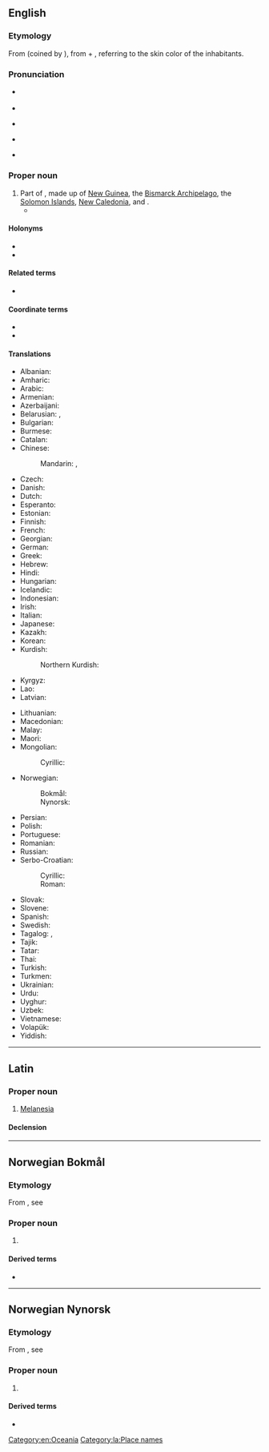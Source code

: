 {{also|melanesia|Melanésia}}
==English==
{{wikipedia}}

===Etymology===
From {{bor|en|fr|Mélanésie}} (coined by {{w|Jules Dumont d'Urville}}), from {{der|en|grc|μέλας||dark}} + {{m|grc|νῆσος||island}}, referring to the skin color of the inhabitants.

===Pronunciation===
* {{a|RP}} {{IPA|en|/ˌmɛl.əˈniː.zi.ə/}}
* {{audio|en|LL-Q1860 (eng)-Vealhurl-Melanesia.wav|Audio (UK)}}
* {{a|GA}} {{IPA|en|/ˌmɛl.əˈni.ʒə/}}
* {{a|GA}} {{rhymes|en|iːʒə}}
* {{hyphenation|en|Mel|a|ne|sia}}

===Proper noun===
{{en-proper noun}}

# Part of {{l|en|[[Oceania]]}}, made up of [[New Guinea]], the [[Bismarck Archipelago]], the [[Solomon Islands]], [[New Caledonia]], {{l|en|Vanuatu}} and {{l|en|Fiji}}.
#* {{quote-journal
|en
|passage=My job, then, is that of a cultural and religious broker of sorts, co-opting '''Melanesia''' to serve as a stimulus to thought in Le Moyne classrooms.
|page=315
|title=Thinking and teaching with the indigenous traditions of Melanesia
|journal=Beyond primitivism: indigenous religious traditions and modernity
|author=Mary N. MacDonald
|publisher=Routledge
|year=2004
|isbn=041527320X}}

====Holonyms====
* {{l|en|Austronesia}}
* {{l|en|Oceania}}

====Related terms====
* {{l|en|Melanie}}

====Coordinate terms====
* {{l|en|Micronesia}}
* {{l|en|Polynesia}}

====Translations====
{{trans-top|part of Oceania}}
* Albanian: {{t|sq|Melanesia|f}}
* Amharic: {{t|am|መላኔዥያ}}
* Arabic: {{t|ar|مِيلَانِيزِيَا|f}}
* Armenian: {{t|hy|Մելանեզիա}}
* Azerbaijani: {{t|az|Melaneziya}}
* Belarusian: {{t|be|Мелане́зія|f}}, {{t|be|Мэланэ́зія|f}}
* Bulgarian: {{t|bg|Мелане́зия|f}}
* Burmese: {{t|my|မီလန်နီးရှား}}
* Catalan: {{t|ca|Melanèsia|f}}
* Chinese:
*: Mandarin: {{t+|cmn|美拉尼西亞}}, {{t+|cmn|美拉尼西亚|tr=Měilāníxīyà}}
* Czech: {{t+|cs|Melanésie|f}}
* Danish: {{t+|da|Melanesien|n}}
* Dutch: {{t+|nl|Melanesië|n}}
* Esperanto: {{t|eo|Melanezio}}
* Estonian: {{t|et|Melaneesia}}
* Finnish: {{t|fi|Melanesia}}
* French: {{t+|fr|Mélanésie|f}}
* Georgian: {{t|ka|მელანეზია}}
* German: {{t+|de|Melanesien|n}}
* Greek: {{t|el|Μελανησία|f}}
* Hebrew: {{t|he|מֶלַנֶזיה|f|tr=melanézya}}
* Hindi: {{t|hi|मॅलानिशिया|m}}
* Hungarian: {{t+|hu|Melanézia}}
* Icelandic: {{t|is|Melanesía}}
* Indonesian: {{t|id|Melenasia}}
* Irish: {{t|ga|Meilinéis|f|alt=an Mheilinéis}}
* Italian: {{t|it|Melanesia|f}}
* Japanese: {{t+|ja|メラネシア|tr=Meraneshia}}
* Kazakh: {{t|kk|Меланезия}}
* Korean: {{t|ko|^멜라네시아}}
* Kurdish:
*: Northern Kurdish: {{t|kmr|Melanezya}}
* Kyrgyz: {{t|ky|Меланезия}}
* Lao: {{t|lo|ເມລາເນຊີ}}
* Latvian: {{t|lv|Melanēzija|f}}
{{trans-mid}}
* Lithuanian: {{t|lt|Melanezija|f}}
* Macedonian: {{t|mk|Меланезија|f}}
* Malay: {{t|ms|Melanesia}}
* Maori: {{t|mi|Meranihia}}
* Mongolian:
*: Cyrillic: {{t|mn|Меланези}}
* Norwegian:
*: Bokmål: {{t|nb|Melanesia}}
*: Nynorsk: {{t|nn|Melanesia}}
* Persian: {{t+|fa|ملانزی|tr=melânezi}}
* Polish: {{t+|pl|Melanezja|f}}
* Portuguese: {{t+|pt|Melanésia|f}}
* Romanian: {{t|ro|Melanezia}}
* Russian: {{t+|ru|Мелане́зия|f|tr=Melanɛ́zija}}
* Serbo-Croatian:
*: Cyrillic: {{t|sh|Мела̀не̄зија|f}}
*: Roman: {{t+|sh|Melànēzija|f}}
* Slovak: {{t|sk|Melanézia|f}}
* Slovene: {{t|sl|Melanezija|f}}
* Spanish: {{t|es|Melanesia|f}}
* Swedish: {{t+|sv|Melanesien|n}}
* Tagalog: {{t|tl|Timpuluan}}, {{t|tl|Melanesya}}
* Tajik: {{t|tg|Меланезия}}
* Tatar: {{t|tt|Меланезия}}
* Thai: {{t|th|เมลานีเซีย}}
* Turkish: {{t+|tr|Melanezya}}
* Turkmen: {{t|tk|Melaneziýa}}
* Ukrainian: {{t|uk|Мелане́зія|f}}
* Urdu: {{t|ur|میلانیشیا|m|tr=melāniśiyā}}
* Uyghur: {{t|ug|مېلانېزىيە}}
* Uzbek: {{t|uz|Melaneziya}}
* Vietnamese: {{t|vi|Mê-la-nê-di}}
* Volapük: {{t+|vo|Bläga-Seanuäns}}
* Yiddish: {{t|yi|מעלאַנעזיע|n}}
{{trans-bottom}}

[[Category:en:Oceania]]

----

==Latin==
{{wikipedia|lang=la}}

===Proper noun===
{{la-proper noun|Melānēsia<1.loc>}}

# {{lb|la|New Latin}} [[#English|Melanesia]]

====Declension====
{{la-ndecl|Melānēsia<1.loc>}}

[[Category:la:Place names]]

----

==Norwegian Bokmål==
{{wp|lang=no}}

===Etymology===
From {{der|nb|grc|-}}, see {{cog|en|Melanesia}}

===Proper noun===
{{head|nb|proper noun}}

# {{l|en|Melanesia}} {{topics|nb|Oceania}}

====Derived terms====
* {{l|nb|melanesisk}}

----

==Norwegian Nynorsk==
{{wp|lang=nn}}

===Etymology===
From {{der|nn|grc|-}}, see {{cog|en|Melanesia}}

===Proper noun===
{{head|nn|proper noun}}

# {{l|en|Melanesia}} {{topics|nn|Oceania}}

====Derived terms====
* {{l|nn|melanesisk}}